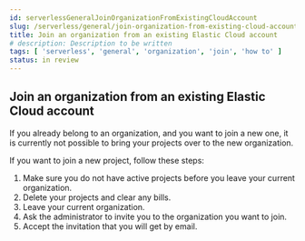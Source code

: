 ```yaml
---
id: serverlessGeneralJoinOrganizationFromExistingCloudAccount
slug: /serverless/general/join-organization-from-existing-cloud-account
title: Join an organization from an existing Elastic Cloud account
# description: Description to be written
tags: [ 'serverless', 'general', 'organization', 'join', 'how to' ]
status: in review
---
```


## Join an organization from an existing Elastic Cloud account

If you already belong to an organization, and you want to join a new one, it is currently not possible to bring your projects over to the new organization. 

If you want to join a new project, follow these steps:

1. Make sure you do not have active projects before you leave your current organization.
1. Delete your projects and clear any bills.
1. Leave your current organization.
1. Ask the administrator to invite you to the organization you want to join.
1. Accept the invitation that you will get by email.